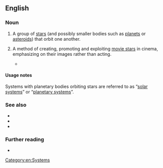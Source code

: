 ==English==

===Noun===
{{en-noun}}

# {{lb|en|star}} A group of [[star]]s (and possibly smaller bodies such as [[planet]]s or [[asteroid]]s) that orbit one another.
#: {{syn|en|stellar system}}
#: {{hypo|en|binary star|double star}}
# {{lb|en|film}} A method of creating, promoting and exploiting [[movie star]]s in cinema, emphasizing on their images rather than acting.
#* {{quote-book|en|year=2001|author=Paul McDonald|title=The Star System: Hollywood's Production of Popular Identities|publisher=Columbia University Press|isbn=9780231503242|page=107|pageurl=https://books.google.com/books?id=tb03BAAAQBAJ&pg=PA107&dq=%22star+system%22&hl=&cd=3&source=gbs_api#v=onepage&q=%22star%20system%22&f=false|text=Chapters have examined the general structural trends that have defined particular phases in the organisation of the '''star system''', looking at the conditions in which the system emerged, how the studios controlled the ownership of star images, and the power of the star in contemporary Hollywood.}}

====Usage notes====
Systems with planetary bodies orbiting stars are referred to as “[[solar system]]s” or “[[planetary system]]s”.

===See also===
* {{l|en|constellation}}
* {{l|en|planetary system}}
* {{l|en|solar system}}

===Further reading===
* {{pedia}}

[[Category:en:Systems]]
